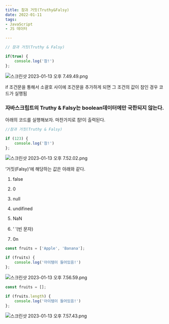 ```yaml
---
title: 참과 거짓(Truthy&Falsy)
date: 2022-01-11
tags: 
- JavaScript
- JS 데이터

---
```


```jsx
// 참과 거짓(Truthy & Falsy)

if(true) {
    console.log('참!')
};
``` 

![스크린샷 2023-01-13 오후 7.49.49.png](https://s3-us-west-2.amazonaws.com/secure.notion-static.com/f4fcae2d-dc26-450d-a803-2f2ecbfa8f2c/%E1%84%89%E1%85%B3%E1%84%8F%E1%85%B3%E1%84%85%E1%85%B5%E1%86%AB%E1%84%89%E1%85%A3%E1%86%BA_2023-01-13_%E1%84%8B%E1%85%A9%E1%84%92%E1%85%AE_7.49.49.png)

if 조건문을 통해서 소괄호 사이에 조건문을 추가하게 되면 그 조건의 값이 참인 경우 코드가 실행됨

### 자바스크립트의 Truthy & Falsy는 boolean데이터에만 국한되지 않는다.

아래의 코드를 실행해보자. 마찬가지로 참!이 출력된다. 

```jsx
//참과 거짓(Truthy & Falsy)

if (123) {
    console.log('참!')
};
```

![스크린샷 2023-01-13 오후 7.52.02.png](https://s3-us-west-2.amazonaws.com/secure.notion-static.com/d743cbbe-d1cb-45f8-92fc-02b9a194025a/%E1%84%89%E1%85%B3%E1%84%8F%E1%85%B3%E1%84%85%E1%85%B5%E1%86%AB%E1%84%89%E1%85%A3%E1%86%BA_2023-01-13_%E1%84%8B%E1%85%A9%E1%84%92%E1%85%AE_7.52.02.png)

‘거짓(Falsy)’에 해당하는 값은 아래와 같다. 

1) false

2) 0 

3) null

4) undifined

5) NaN

6) ‘ ’(빈 문자)

7) 0n

```jsx
const fruits = ['Apple', 'Banana'];

if (fruits) {
    console.log('아이템이 들어있음!')
};
```

![스크린샷 2023-01-13 오후 7.56.59.png](https://s3-us-west-2.amazonaws.com/secure.notion-static.com/a0fdc2db-2d94-4c30-90f8-e0661207dccd/%E1%84%89%E1%85%B3%E1%84%8F%E1%85%B3%E1%84%85%E1%85%B5%E1%86%AB%E1%84%89%E1%85%A3%E1%86%BA_2023-01-13_%E1%84%8B%E1%85%A9%E1%84%92%E1%85%AE_7.56.59.png)

```jsx
const fruits = [];

if (fruits.length) {
    console.log('아이템이 들어있음!')
};
```

![스크린샷 2023-01-13 오후 7.57.43.png](https://s3-us-west-2.amazonaws.com/secure.notion-static.com/3a658944-0cdc-4536-8be9-255ea4418050/%E1%84%89%E1%85%B3%E1%84%8F%E1%85%B3%E1%84%85%E1%85%B5%E1%86%AB%E1%84%89%E1%85%A3%E1%86%BA_2023-01-13_%E1%84%8B%E1%85%A9%E1%84%92%E1%85%AE_7.57.43.png)